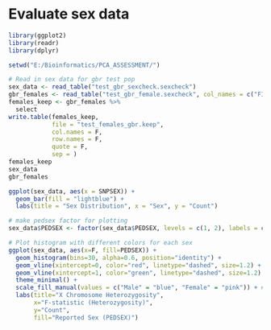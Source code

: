 # Evaluate sex data

```{r}
library(ggplot2)
library(readr)
library(dplyr)

setwd("E:/Bioinformatics/PCA_ASSESSMENT/")
```

```{r}
# Read in sex data for gbr test pop
sex_data <- read_table("test_gbr_sexcheck.sexcheck")
gbr_females <- read_table("test_gbr_female.sexcheck", col_names = c("FID", "IID", "PEDSEX", "SNPSEX", "STATUS", "F"))
females_keep <- gbr_females %>%
  select
write.table(females_keep,
            file = "test_females_gbr.keep",
            col.names = F,
            row.names = F,
            quote = F,
            sep = )
females_keep
sex_data
gbr_females
```

```{r}
ggplot(sex_data, aes(x = SNPSEX)) +
  geom_bar(fill = "lightblue") +
  labs(title = "Sex Distribution", x = "Sex", y = "Count")
```

```{r}
# make pedsex factor for plotting
sex_data$PEDSEX <- factor(sex_data$PEDSEX, levels = c(1, 2), labels = c("Male", "Female"))

# Plot histogram with different colors for each sex
ggplot(sex_data, aes(x=F, fill=PEDSEX)) +
  geom_histogram(bins=30, alpha=0.6, position="identity") +
  geom_vline(xintercept=0, color="red", linetype="dashed", size=1.2) +
  geom_vline(xintercept=1, color="green", linetype="dashed", size=1.2) +
  theme_minimal() +
  scale_fill_manual(values = c("Male" = "blue", "Female" = "pink")) + # Custom colors
  labs(title="X Chromosome Heterozygosity",
       x="F-statistic (Heterozygosity)",
       y="Count",
       fill="Reported Sex (PEDSEX)")


```

```{}
```
